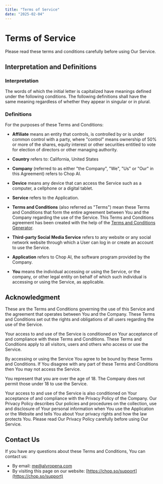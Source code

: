 ```yaml
---
title: "Terms of Service"
date: "2025-02-04"
---
```


# Terms of Service

Please read these terms and conditions carefully before using Our Service.

## Interpretation and Definitions

### Interpretation

The words of which the initial letter is capitalized have meanings defined under the following conditions. The following definitions shall have the same meaning regardless of whether they appear in singular or in plural.

### Definitions

For the purposes of these Terms and Conditions:

- **Affiliate** means an entity that controls, is controlled by or is under common control with a party, where "control" means ownership of 50% or more of the shares, equity interest or other securities entitled to vote for election of directors or other managing authority.

- **Country** refers to: California, United States

- **Company** (referred to as either "the Company", "We", "Us" or "Our" in this Agreement) refers to Chop AI.

- **Device** means any device that can access the Service such as a computer, a cellphone or a digital tablet.

- **Service** refers to the Application.

- **Terms and Conditions** (also referred as "Terms") mean these Terms and Conditions that form the entire agreement between You and the Company regarding the use of the Service. This Terms and Conditions agreement has been created with the help of the [Terms and Conditions Generator](https://www.termsfeed.com/terms-conditions-generator/).

- **Third-party Social Media Service** refers to any website or any social network website through which a User can log in or create an account to use the Service.

- **Application** refers to Chop AI, the software program provided by the Company.

- **You** means the individual accessing or using the Service, or the company, or other legal entity on behalf of which such individual is accessing or using the Service, as applicable.

## Acknowledgment

These are the Terms and Conditions governing the use of this Service and the agreement that operates between You and the Company. These Terms and Conditions set out the rights and obligations of all users regarding the use of the Service.

Your access to and use of the Service is conditioned on Your acceptance of and compliance with these Terms and Conditions. These Terms and Conditions apply to all visitors, users and others who access or use the Service.

By accessing or using the Service You agree to be bound by these Terms and Conditions. If You disagree with any part of these Terms and Conditions then You may not access the Service.

You represent that you are over the age of 18. The Company does not permit those under 18 to use the Service.

Your access to and use of the Service is also conditioned on Your acceptance of and compliance with the Privacy Policy of the Company. Our Privacy Policy describes Our policies and procedures on the collection, use and disclosure of Your personal information when You use the Application or the Website and tells You about Your privacy rights and how the law protects You. Please read Our Privacy Policy carefully before using Our Service.

## Contact Us

If you have any questions about these Terms and Conditions, You can contact us:

- By email: me@alvropena.com
- By visiting this page on our website: [https://chop.so/support](https://chop.so/support)
